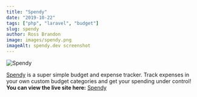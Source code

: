 ```yaml
---
title: "Spendy"
date: "2019-10-22"
tags: ["php", "laravel", "budget"]
slug: spendy
author: Ross Brandon
image: images/spendy.png
imageAlt: spendy.dev screenshot
---
```


![Spendy](images/spendy.png)

[Spendy] is a super simple budget and expense tracker. Track expenses in your own custom budget categories and get your spending under control! **You can view the live site here:** [Spendy]

<!--- reference links --->
[Spendy]: <https://spendy.dev/>
